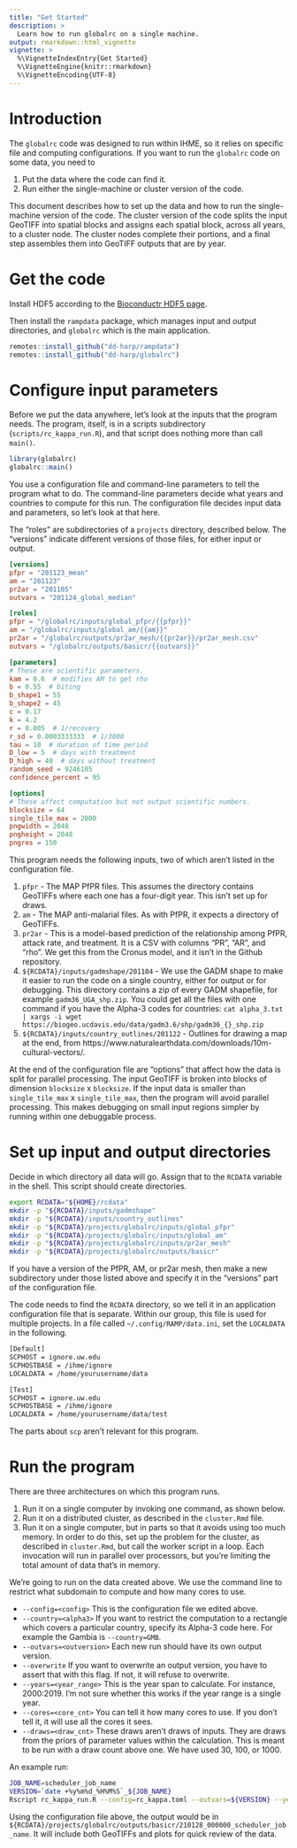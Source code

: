 ```yaml
---
title: "Get Started"
description: >
  Learn how to run globalrc on a single machine.
output: rmarkdown::html_vignette
vignette: >
  %\VignetteIndexEntry{Get Started}
  %\VignetteEngine{knitr::rmarkdown}
  %\VignetteEncoding{UTF-8}
---
```


# Introduction

The `globalrc` code was designed to run within IHME, so it relies on specific file and computing configurations. If you want to run the `globalrc` code on some data, you need to

1. Put the data where the code can find it.
2. Run either the single-machine or cluster version of the code.

This document describes how to set up the data and how to run the single-machine version of the code. The cluster version of the code splits the input GeoTIFF into spatial blocks and assigns each spatial block, across all years, to a cluster node. The cluster nodes complete their portions, and a final step assembles them into GeoTIFF outputs that are by year.


# Get the code

Install HDF5 according to the [Bioconductr HDF5 page](https://www.bioconductor.org/packages/release/bioc/html/rhdf5.html).

Then install the `rampdata` package, which manages input and output directories, and `globalrc` which is the main application.

```r
remotes::install_github("dd-harp/rampdata")
remotes::install_github("dd-harp/globalrc")
```


# Configure input parameters

Before we put the data anywhere, let's look at the inputs that the program needs. The program, itself, is in a scripts subdirectory (`scripts/rc_kappa_run.R`), and that script does nothing more than call `main()`.

```r
library(globalrc)
globalrc::main()
```

You use a configuration file and command-line parameters to tell the program what to do. The command-line parameters decide what years and countries to compute for this run. The configuration file decides input data and parameters, so let's look at that here.

The "roles" are subdirectories of a `projects` directory, described below. The "versions" indicate different versions of those files, for either input or output.

```toml
[versions]
pfpr = "201123_mean"
am = "201123"
pr2ar = "201105"
outvars = "201124_global_median"

[roles]
pfpr = "/globalrc/inputs/global_pfpr/{{pfpr}}"
am = "/globalrc/inputs/global_am/{{am}}"
pr2ar = "/globalrc/outputs/pr2ar_mesh/{{pr2ar}}/pr2ar_mesh.csv"
outvars = "/globalrc/outputs/basicr/{{outvars}}"

[parameters]
# These are scientific parameters.
kam = 0.6  # modifies AM to get rho
b = 0.55  # biting
b_shape1 = 55
b_shape2 = 45
c = 0.17
k = 4.2
r = 0.005  # 1/recovery
r_sd = 0.0003333333  # 1/3000
tau = 10  # duration of time period
D_low = 5  # days with treatment
D_high = 40  # days without treatment
random_seed = 9246105
confidence_percent = 95

[options]
# These affect computation but not output scientific numbers.
blocksize = 64
single_tile_max = 2000
pngwidth = 2048
pngheight = 2048
pngres = 150
```

This program needs the following inputs, two of which aren't listed in the configuration file.

1. `pfpr` - The MAP PfPR files. This assumes the directory contains GeoTIFFs where each one has a four-digit year. This isn't set up for draws.
2. `am` - The MAP anti-malarial files. As with PfPR, it expects a directory of GeoTIFFs.
3. `pr2ar` - This is a model-based prediction of the relationship among PfPR, attack rate, and treatment. It is a CSV with columns "PR", "AR", and "rho". We get this from the Cronus model, and it isn't in the Github repository.
4. `${RCDATA}/inputs/gadmshape/201104` - We use the GADM shape to make it easier to run the code on a single country, either for output or for debugging. This directory contains a zip of every GADM shapefile, for example `gadm36_UGA_shp.zip`. You could get all the files with one command if you have the Alpha-3 codes for countries: `cat alpha_3.txt | xargs -i wget https://biogeo.ucdavis.edu/data/gadm3.6/shp/gadm36_{}_shp.zip`
5. `${RCDATA}/inputs/country_outlines/201122` - Outlines for drawing a map at the end, from https://www.naturalearthdata.com/downloads/10m-cultural-vectors/.


At the end of the configuration file are "options" that affect how the data is split for parallel processing. The input GeoTIFF is broken into blocks of dimension `blocksize` x `blocksize`. If the input data is smaller than `single_tile_max` x `single_tile_max`, then the program will avoid parallel processing. This makes debugging on small input regions simpler by running within one debuggable process.


# Set up input and output directories

Decide in which directory all data will go. Assign that to the `RCDATA` variable in the shell. This script should create directories.

```bash
export RCDATA="${HOME}/rcdata"
mkdir -p "${RCDATA}/inputs/gadmshape"
mkdir -p "${RCDATA}/inputs/country_outlines"
mkdir -p "${RCDATA}/projects/globalrc/inputs/global_pfpr"
mkdir -p "${RCDATA}/projects/globalrc/inputs/global_am"
mkdir -p "${RCDATA}/projects/globalrc/inputs/pr2ar_mesh"
mkdir -p "${RCDATA}/projects/globalrc/outputs/basicr"
```

If you have a version of the PfPR, AM, or pr2ar mesh, then make a new subdirectory under those listed above and specify it in the "versions" part of the configuration file.

The code needs to find the `RCDATA` directory, so we tell it in an application configuration 
file that is separate. Within our group, this file is used for multiple projects. In a file called `~/.config/RAMP/data.ini`, set the `LOCALDATA` in the following.
```bash
[Default]
SCPHOST = ignore.uw.edu
SCPHOSTBASE = /ihme/ignore
LOCALDATA = /home/yourusername/data

[Test]
SCPHOST = ignore.uw.edu
SCPHOSTBASE = /ihme/ignore
LOCALDATA = /home/yourusername/data/test
```
The parts about `scp` aren't relevant for this program.


# Run the program

There are three architectures on which this program runs.

1. Run it on a single computer by invoking one command, as shown below.
2. Run it on a distributed cluster, as described in the `cluster.Rmd` file.
3. Run it on a single computer, but in parts so that it avoids using too much
   memory. In order to do this, set up the problem for the cluster, as described
   in `cluster.Rmd`, but call the worker script in a loop. Each invocation will
   run in parallel over processors, but you're limiting the total amount of
   data that's in memory.

We're going to run on the data created above. We use the command line to restrict what subdomain to compute and how many cores to use.

* `--config=<config>` This is the configuration file we edited above.
* `--country=<alpha3>` If you want to restrict the computation to a rectangle which covers a particular country, specify its Alpha-3 code here. For example the Gambia is `--country=GMB`.
* `--outvars=<outversion>` Each new run should have its own output version.
* `--overwrite` If you want to overwrite an output version, you have to assert that with this flag. If not, it will refuse to overwrite.
* `--years=<year_range>` This is the year span to calculate. For instance, 2000:2019. I'm not sure whether this works if the year range is a single year.
* `--cores=<core_cnt>` You can tell it how many cores to use. If you don't tell it, it will use all the cores it sees.
* `--draws=<draw_cnt>` These draws aren't draws of inputs. They are draws from the priors of parameter values within the calculation. This is meant to be run with a draw count above one. We have used 30, 100, or 1000.

An example run:
```bash
JOB_NAME=scheduler_job_name
VERSION=`date +%y%m%d_%H%M%S`_${JOB_NAME}
Rscript rc_kappa_run.R --config=rc_kappa.toml --outvars=${VERSION} --years=2000:2019 --cores=${CORES} --draws=100
```

Using the configuration file above, the output would be in `${RCDATA}/projects/globalrc/outputs/basicr/210128_000000_scheduler_job_name`. It will include both GeoTIFFs and plots for quick review of the data.
